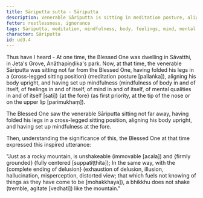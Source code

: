 ```yaml
---
title: Sāriputta sutta - Sāriputta
description: Venerable Sāriputta is sitting in meditation posture, aligning his body upright, having set up mindfulness at the fore. The Blessed One sees this and expresses an inspired utterance.
fetter: restlessness, ignorance
tags: Sāriputta, meditation, mindfulness, body, feelings, mind, mental qualities, mountain, delusion, ud, ud3
character: Sāriputta
id: ud3.4
---
```


Thus have I heard - At one time, the Blessed One was dwelling in Sāvatthi, in Jeta's Grove, Anāthapiṇḍika's park. Now, at that time, the venerable Sāriputta was sitting not far from the Blessed One, having folded his legs in a \{cross-legged sitting position} (meditation posture [pallaṅka]), aligning his body upright, and having set up mindfulness (mindfulness of body in and of itself, of feelings in and of itself, of mind in and of itself, of mental qualities in and of itself [sati]) \{at the fore} (as first priority, at the tip of the nose or on the upper lip [parimukhaṃ]).

The Blessed One saw the venerable Sāriputta sitting not far away, having folded his legs in a cross-legged sitting position, aligning his body upright, and having set up mindfulness at the fore.

Then, understanding the significance of this, the Blessed One at that time expressed this inspired utterance:

"Just as a rocky mountain,
is unshakeable (immovable [acala]) and \{firmly grounded} (fully centered [suppatiṭṭhita]);
In the same way, with the \{complete ending of delusion} (exhaustion of delusion, illusion, hallucination, misperception, distorted view; that which fuels not knowing of things as they have come to be [mohakkhaya]),
a bhikkhu does not shake (tremble, agitate [vedhatī]) like the mountain."